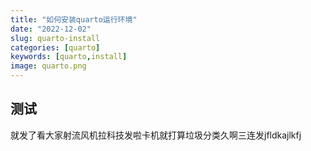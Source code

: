 ```yaml
---
title: "如何安装quarto运行环境"
date: "2022-12-02"
slug: quarto-install
categories: [quarto]
keywords: [quarto,install]
image: quarto.png
---
```


## 测试
就发了看大家射流风机拉科技发啦卡机就打算垃圾分类久啊三连发jfldkajlkfj


